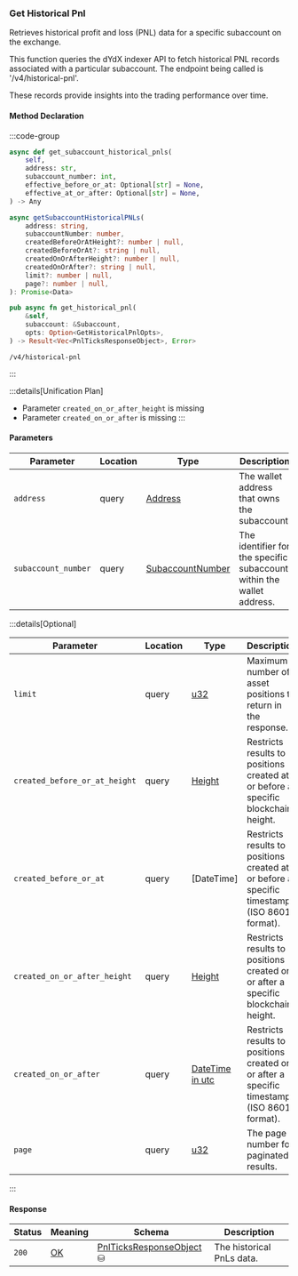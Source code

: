 ### Get Historical Pnl

Retrieves historical profit and loss (PNL) data for a specific subaccount on the exchange.

This function queries the dYdX indexer API to fetch historical PNL records
associated with a particular subaccount. The endpoint being called is '/v4/historical-pnl'.

These records provide insights into the trading performance over time.

#### Method Declaration

:::code-group

```python [Python]
async def get_subaccount_historical_pnls(
    self,
    address: str,
    subaccount_number: int,
    effective_before_or_at: Optional[str] = None,
    effective_at_or_after: Optional[str] = None,
) -> Any
```

```typescript [TypeScript]
async getSubaccountHistoricalPNLs(
    address: string,
    subaccountNumber: number,
    createdBeforeOrAtHeight?: number | null,
    createdBeforeOrAt?: string | null,
    createdOnOrAfterHeight?: number | null,
    createdOnOrAfter?: string | null,
    limit?: number | null,
    page?: number | null,
): Promise<Data>
```

```rust [Rust]
pub async fn get_historical_pnl(
    &self,
    subaccount: &Subaccount,
    opts: Option<GetHistoricalPnlOpts>,
) -> Result<Vec<PnlTicksResponseObject>, Error>
```

```url [API]
/v4/historical-pnl
```

:::

:::details[Unification Plan]
- Parameter `created_on_or_after_height` is missing
- Parameter `created_on_or_after` is missing
:::

#### Parameters

| Parameter           | Location | Type               | Description                                                           |
| ------------------- | -------- | ------------------ | --------------------------------------------------------------------- |
| `address`           | query    | [Address]          | The wallet address that owns the subaccount.                          |
| `subaccount_number` | query    | [SubaccountNumber] | The identifier for the specific subaccount within the wallet address. |

:::details[Optional]

| Parameter                     | Location | Type                      | Description                                                                                        |
| ----------------------------- | -------- | ------------------------- | -------------------------------------------------------------------------------------------------- |
| `limit`                       | query    | [u32]                     | Maximum number of asset positions to return in the response.                                       |
| `created_before_or_at_height` | query    | [Height]                  | Restricts results to positions created at or before a specific blockchain height.                  |
| `created_before_or_at`        | query    | [DateTime]                | Restricts results to positions created at or before a specific timestamp (ISO 8601 format).        |
| `created_on_or_after_height`  | query    | [Height]                  | Restricts results to positions created on or after a specific blockchain height.                   |
| `created_on_or_after`         | query    | [DateTime in utc]                | Restricts results to positions created on or after a specific timestamp (ISO 8601 format).  |
| `page`                        | query    | [u32]                     | The page number for paginated results.                                                             |

:::

#### Response

| Status | Meaning     | Schema                     | Description               |
| ------ | ----------- | -------------------------- | ------------------------- |
| `200`  | [OK]        | [PnlTicksResponseObject] ⛁ | The historical PnLs data. |

[Address]: /types/address
[SubaccountNumber]: /types/subaccount_number
[OK]: /types/ok
[PnlTicksResponseObject]: /types/pnl_ticks_response_object
[u32]: /types/u32
[Height]: /types/height
[DateTime in utc]: /types/date_time
